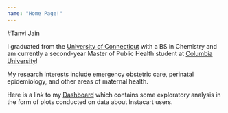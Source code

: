 ```yaml
---
name: "Home Page!"
---
```


#Tanvi Jain

I graduated from the [University of Connecticut](https://chemistry.uconn.edu/) with a BS in Chemistry and am currently a second-year Master of Public Health student at [Columbia University](https://www.mailman.columbia.edu/become-student/departments/epidemiology)!

My research interests include emergency obstetric care, perinatal epidemiology, and other areas of maternal health.

Here is a link to my [Dashboard](https://tj2383.github.io/Dashboard.html) which contains some exploratory analysis in the form of plots conducted on data about Instacart users.